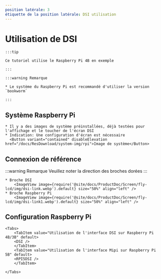 ```yaml
---
position latérale: 3
étiquette de la position latérale: DSI utilisation
---
```







# Utilisation de DSI

    :::tip

    Ce tutoriel utilise le Raspberry Pi 4B en exemple

    :::

    :::warning Remarque

    * Le système du Raspberry Pi est recommandé d'utiliser la version `bookworm`

    :::

## Système Raspberry Pi
    * Il y a des images de système préinstallées, déjà testées pour l'affichage et le toucher de l'écran DSI
    * Indication: Une configuration d'écran est nécessaire
      <Button variant="contained" disableElevation href="/docs/ResDownload/system-img/rpi">Image de système</Button>

## Connexion de référence

:::warning Remarque
Veuillez noter la direction des broches dorées
:::


    * Broche DSI
        <ImageView image={require('@site/docs/ProductDoc/Screen/fly-lcd/img/dsi-link.webp').default} size="50%" align="left" />
    * Broche Raspberry Pi
        <ImageView image={require('@site/docs/ProductDoc/Screen/fly-lcd/img/dsi-link1.webp').default} size="50%" align="left" />

## Configuration Raspberry Pi

    <Tabs>
        <TabItem value="Utilisation de l'interface DSI sur Raspberry Pi 4B/3B" default>
        <DSI />
        </TabItem>
        <TabItem value="Utilisation de l'interface Mipi sur Raspberry Pi 5B" default>
        <RPI5DSI />
        </TabItem>

    </Tabs>
